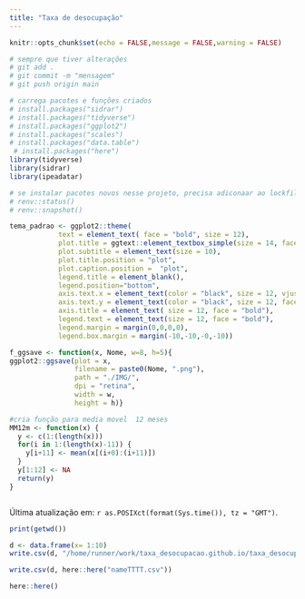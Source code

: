 ```yaml
---
title: "Taxa de desocupação"
---
```





```r
knitr::opts_chunk$set(echo = FALSE,message = FALSE,warning = FALSE)

# sempre que tiver alterações
# git add .
# git commit -m "mensagem"
# git push origin main

# carrega pacotes e funções criados
# install.packages("sidrar")
# install.packages("tidyverse")
# install.packages("ggplot2")
# install.packages("scales")
# install.packages("data.table")
 # install.packages("here")
library(tidyverse)
library(sidrar)
library(ipeadatar)

# se instalar pacotes novos nesse projeto, precisa adiconaar ao lockfile
# renv::status()
# renv::snapshot()
```


```r
tema_padrao <- ggplot2::theme(
            text = element_text( face = "bold", size = 12),
            plot.title = ggtext::element_textbox_simple(size = 14, face = "bold", margin = margin(0,0,10,0)),
            plot.subtitle = element_text(size = 10),
            plot.title.position = "plot",
            plot.caption.position =  "plot",
            legend.title = element_blank(),
            legend.position="bottom",
            axis.text.x = element_text(color = "black", size = 12, vjust = 0.5),
            axis.text.y = element_text(color = "black", size = 12, face="bold"),
            axis.title = element_text( size = 12, face = "bold"),
            legend.text = element_text(size = 12, face = "bold"),
            legend.margin = margin(0,0,0,0),
            legend.box.margin = margin(-10,-10,-0,-10))

f_ggsave <- function(x, Nome, w=8, h=5){
ggplot2::ggsave(plot = x,
                filename = paste0(Nome, ".png"), 
                path = "./IMG/", 
                dpi = "retina", 
                width = w, 
                height = h)}

#cria função para media movel  12 meses 
MM12m <- function(x) {
  y <- c(1:(length(x)))                         
  for(i in 1:(length(x)-11)) {          
    y[i+11] <- mean(x[(i+0):(i+11)])  
  }
  y[1:12] <- NA 
  return(y) 
}



```

Última atualização em: `r as.POSIXct(format(Sys.time()), tz = "GMT")`.


```r
print(getwd())
```


```r
d <- data.frame(x= 1:10)
write.csv(d, "/home/runner/work/taxa_desocupacao.github.io/taxa_desocupacao.github.io/IMG/TESTE_SAVE_DATA.csv")

write.csv(d, here::here("nameTTTT.csv"))
```


```r
here::here()
```

<!-- # 1) Taxa de desocupação. -->

<!-- ```{r sidrar, message=FALSE, warning=FALSE} -->
<!-- #d1: Taxa de Desocupação                      SIDRA  6381 -->

<!-- #chama as séries no sidra -->
<!-- d <- sidrar::get_sidra(api = "/t/6381/n1/all/v/4099/p/all/d/v4099%201") #Taxa de Desocupação PNADCM -->

<!-- #selecionando dados e dando novos nomes as colunas -->
<!-- d <- d |> mutate(date = lubridate::ymd(paste0(`Trimestre Móvel (Código)`, "01"))) %>% -->
<!--           select(date, Valor) -->
<!-- ``` -->


<!-- ```{r grafico, message=FALSE, warning=FALSE, fig.height = 5, fig.width = 8, eval=TRUE, echo=FALSE} -->
<!-- # gráfico -->
<!-- g <- ggplot2::ggplot() + -->
<!--         geom_line (data = d, -->
<!--                    aes(x = date, -->
<!--                        y = Valor/100, -->
<!--                        color = "serie"), -->
<!--                    linewidth = 1.5) + -->
<!--         scale_y_continuous(limits = \(y){c(0, max(y) * 1.1)}, -->
<!--                            labels = scales::percent_format(accuracy = 1)) + -->
<!--         scale_x_date(date_breaks = "1 year", labels = scales::date_format("%Y")) + -->
<!--         scale_color_brewer(palette = "Set1") + -->
<!--         labs(x = element_blank(), -->
<!--              y = element_blank(), -->
<!--              caption = "Fonte: IBGE - PNAD Contínua Mensal", -->
<!--              ) + -->
<!--         theme_bw() + -->
<!--         theme( -->
<!--             text = element_text( face = "bold", size = 13), -->
<!--             plot.title = element_text(size = 13, face = "bold"), -->
<!--             plot.subtitle = element_text(size = 13 - 1), -->
<!--             plot.title.position = "plot", -->
<!--             plot.caption.position =  "plot", -->
<!--             legend.title = element_blank(), -->
<!--             axis.text.x = element_text(color = "black", size = 13 - 1, angle = 90, vjust = 0.5), -->
<!--             axis.text.y = element_text(color = "black", size = 13 - 1, face="bold"), -->
<!--             axis.title = element_text( size = 13 - 1, face = "bold"), -->
<!--             legend.text = element_text(size = 13 - 1, face = "bold"), -->
<!--             legend.position = "none") -->

<!-- g -->


<!-- ``` -->








<!-- # 2) Taxa de desocupação por sexo (PNADC-T) -->

<!-- ```{r, s1} -->
<!-- #chama a série no sidra -->
<!-- d <- sidrar::get_sidra(api = "/t/4093/n1/all/v/4099/p/all/c2/allxt/d/v4099%201") -->

<!-- #selecionando dados e dando novos nomes as colunas -->
<!-- d1 <- d %>%  mutate(date = `Trimestre (Código)`, -->
<!--                            date = lubridate::yq(paste0(date)), -->
<!--                            Valor = Valor / 100) %>%  -->
<!--             select(date, Valor, Sexo) -->

<!-- ``` -->

<!-- ```{r} -->
<!-- g <- ggplot()  + -->
<!--   geom_line(data = d1, -->
<!--             aes(x = date,  -->
<!--                 y = Valor,  -->
<!--                 color = Sexo), -->
<!--             linewidth = 1.5) + -->
<!--   scale_x_date(date_breaks = "1 year",  -->
<!--                labels = scales::date_format("%Y")) + -->
<!--   scale_y_continuous(labels = scales::percent_format(accuracy = 1), -->
<!--                      limits = \(y){c(0, max(y) * 1.1)}) + -->
<!--   scale_color_brewer(palette = "Set1") + -->
<!--   labs(x = element_blank(), -->
<!--        y = element_blank(), -->
<!--        title = "Taxa de desocupação por sexo - Brasil", -->
<!--        subtitle = "Pessoas desocupadas sobre total de pessoas na força de trabalho", -->
<!--        caption = "Fonte: PNADC-Trimestral") +  -->
<!--   theme_bw() + -->
<!--   tema_padrao  -->

<!-- f_ggsave(g, "PNADCM_Taxa_Desocupacao_Sexo") -->
<!-- g -->
<!-- ``` -->


<!-- # 3) Nível de desocupação (PNADC-T) -->

<!-- ```{r, s2} -->
<!-- #chama a série no sidra -->
<!-- d <- sidrar::get_sidra(api = "/t/4093/n1/all/v/4098/p/all/c2/6794/d/v4098%201") -->

<!-- #selecionando dados e dando novos nomes as colunas -->
<!-- d1 <- d %>%  mutate(date = `Trimestre (Código)`, -->
<!--                            date = lubridate::yq(paste0(date)), -->
<!--                            Valor = Valor / 100) %>%  -->
<!--             select(date, Valor, Sexo) -->

<!-- ``` -->

<!-- ```{r} -->
<!-- g <- ggplot()  + -->
<!--   geom_line(data = d1, -->
<!--             aes(x = date,  -->
<!--                 y = Valor), -->
<!--             linewidth = 1.5) + -->
<!--   scale_x_date(date_breaks = "1 year",  -->
<!--                labels = scales::date_format("%Y")) + -->
<!--   scale_y_continuous(labels = scales::percent_format(accuracy = 1), -->
<!--                      limits = \(y){c(0, max(y) * 1.1)}) + -->
<!--   labs(x = element_blank(), -->
<!--        y = element_blank(), -->
<!--        title = "Nível de desocupação - Brasil", -->
<!--        subtitle = "Pessoas desocupadas sobre total de pessoas em idade para trabalhar", -->
<!--        caption = "Fonte: PNADC-Trimestral") +  -->
<!--   theme_bw() + -->
<!--   tema_padrao  -->

<!-- f_ggsave(g, "PNADCM_Nivel_Desocupacao_Sexo") -->
<!-- g -->
<!-- ``` -->



<!-- # 4) Quantidade de pessoas na força de trabalho -->

<!-- ```{r, s3} -->
<!-- #chama a série no sidra -->
<!-- d <-sidrar::get_sidra(api = "/t/6318/n1/all/v/1641/p/all/c629/32386") #FT -->

<!-- #selecionando dados e dando novos nomes as colunas -->
<!-- d <- d %>% mutate(FT = Valor, date = `Trimestre Móvel (Código)`) %>%  -->
<!--            select(date, FT) %>%  -->
<!--            mutate(date = lubridate::ymd(paste0(date, "01"))) -->

<!-- #cria gráfico ::ggplot -->
<!-- g <- ggplot(d)  + -->
<!--           geom_line(aes(x = date,  -->
<!--                         y = FT), -->
<!--                     linewidth = 1.5) + -->
<!--           scale_x_date(date_breaks = "1 year",  -->
<!--                        labels = scales::date_format("%Y")) + -->
<!--           scale_y_continuous(labels = scales::number_format(scale = 1/1e3, -->
<!--                                                             accuracy = 0.1), -->
<!--                              limits = \(y){c(80e3, max(y) * 1.1)}) +   -->
<!--           labs(x = element_blank(),  -->
<!--                y = "Milhões de pessoas", -->
<!--                title = "Quantidade de pessoas na força de trabalho", -->
<!--                caption = "Fonte: PNADC-Mensal" ) +   -->
<!--           theme_bw() + -->
<!--           tema_padrao -->

<!-- f_ggsave(g, "Forca_Trabalho", h = 5) -->
<!-- g -->
<!-- ``` -->


<!-- # 5) Taxa de desocupação por faixa etária (PNADC-T) -->

<!-- ```{r, s4} -->
<!-- #chama a série no sidra -->
<!-- d <-sidrar::get_sidra(api = "/t/4094/n1/all/v/4099/p/all/c58/allxt/d/v4099%201") -->

<!-- #selecionando dados e dando novos nomes as colunas -->
<!-- d1 <- d %>%  mutate(date = `Trimestre (Código)`, -->
<!--                            date = lubridate::yq(paste0(date)), -->
<!--                            Valor = Valor / 100, -->
<!--                            FaixaEtaria = `Grupo de idade`) %>%  -->
<!--             select(date, Valor, FaixaEtaria) -->

<!-- ``` -->

<!-- ```{r} -->
<!-- g <- ggplot()  + -->
<!--   geom_line(data = d1, -->
<!--             aes(x = date,  -->
<!--                 y = Valor,  -->
<!--                 color = FaixaEtaria), -->
<!--             linewidth = 1.5) + -->
<!--   scale_x_date(date_breaks = "1 year",  -->
<!--                labels = scales::date_format("%Y")) + -->
<!--   scale_y_continuous(labels = scales::percent_format(accuracy = 1), -->
<!--                      limits = \(y){c(0, max(y) * 1.1)}) + -->
<!--   scale_color_brewer(palette = "Set1") + -->
<!--   labs(x = element_blank(), -->
<!--        y = element_blank(), -->
<!--        title = "Taxa de desocupação por faixa etária - Brasil", -->
<!--        subtitle = "Pessoas desocupadas sobre total de pessoas na força de trabalho por faixa etária", -->
<!--        caption = "Fonte: PNADC-Trimestral") +  -->
<!--   theme_bw() + -->
<!--   tema_padrao + -->
<!--   guides(color = guide_legend(nrow = 2)) -->

<!-- f_ggsave(g, "PNADCM_Taxa_Desocupacao_FaixaEtaria") -->
<!-- g -->
<!-- ``` -->


<!-- # 6) Quantidade de ocupados -->

<!-- ```{r, s5} -->
<!-- #chama a série no sidra -->
<!-- d <-sidrar::get_sidra(api = "/t/6318/n1/all/v/1641/p/all/c629/32387")  -->

<!-- #selecionando dados e dando novos nomes as colunas -->
<!-- d <- d %>% mutate(FT = Valor, date = `Trimestre Móvel (Código)`) %>%  -->
<!--            select(date, FT) %>%  -->
<!--            mutate(date = lubridate::ymd(paste0(date, "01"))) -->

<!-- #cria gráfico ::ggplot -->
<!-- g <- ggplot(d)  + -->
<!--           geom_line(aes(x = date,  -->
<!--                         y = FT), -->
<!--                     linewidth = 1.5) + -->
<!--           scale_x_date(date_breaks = "1 year",  -->
<!--                        labels = scales::date_format("%Y")) + -->
<!--           scale_y_continuous(labels = scales::number_format(scale = 1/1e3, -->
<!--                                                             accuracy = 0.1), -->
<!--                              limits = \(y){c(75e3, max(y) * 1.1)} ) +   -->
<!--           labs(x = element_blank(),  -->
<!--                y = "Milhões de pessoas", -->
<!--                title = "Quantidade de pessoas ocupadas", -->
<!--                caption = "Fonte: PNADC-Mensal" ) +   -->
<!--           theme_bw() + -->
<!--           tema_padrao -->

<!-- f_ggsave(g, "PNADCM_Qtd_Ocupados", h = 5) -->
<!-- g -->
<!-- ``` -->


<!-- # 7) Contribuição para a variação dos ocupados (média móvel 12 meses) -->

<!-- ```{r} -->
<!-- paleta_9cores <- c( -->
<!-- "#ffb703", # "Conta própria com CNPJ" -->
<!-- "#fcbbbb", # "Conta própria sem CNPJ"         -->
<!-- "#56e3da", # "Doméstico" -->
<!-- "#7eafde", # "Empregado privado com carteira" -->
<!-- "#ff2e2e", # "Empregado privado sem carteira" -->
<!-- "#ff7e2e", # "Empregado público" -->
<!-- "#2645e0", # "Empregador com CNPJ" -->
<!-- "#a60000", # "Empregador sem CNPJ"            -->
<!-- "#5eff8f" # "Trabalhador familiar auxiliar"  -->
<!-- ) -->
<!-- ``` -->


<!-- ```{r, s6, fig.height=8, fig.width=8} -->
<!-- d <- sidrar::get_sidra(api = "/t/6320/n1/all/v/4090/p/all/c11913/all") -->

<!-- d1 <- d %>%  -->
<!--             mutate(date = `Trimestre Móvel (Código)`, -->
<!--                           Grupo = `Posição na ocupação e categoria do emprego no trabalho principal`, -->
<!--                           CodGrupo = `Posição na ocupação e categoria do emprego no trabalho principal (Código)`) %>%  -->
<!--             select(date, Grupo, Valor, CodGrupo ) %>% -->
<!--             mutate(date = lubridate::ymd(paste0(date, "01"))) %>%  -->
<!--             arrange(CodGrupo,date) %>% -->
<!--             group_by(CodGrupo) %>% -->
<!--             mutate(MM12m = MM12m(Valor)) %>%  -->
<!--             group_by(date) %>% -->
<!--             mutate(STotal = sum(MM12m[which(Grupo == "Total")])) %>% -->
<!--             group_by(CodGrupo) %>% -->
<!--             mutate(diff = ((MM12m - lag(MM12m, n = 1L))/lag(STotal, n = 1L)) , -->
<!--                           diff_anual = ((Valor - lag(Valor, n = 12L))/lag(STotal, n = 1L)) ) %>%  -->
<!--             mutate(Grupo = recode(Grupo, -->
<!-- "Empregado no setor privado, exclusive trabalhador doméstico - com carteira de trabalho assinada"  = "Empregado privado com carteira",  -->
<!-- "Empregado no setor privado, exclusive trabalhador doméstico - sem carteira de trabalho assinada" = "Empregado privado sem carteira", -->
<!-- "Empregado no setor público, exclusive militar e funcionário público estatutário - com carteira de trabalho assinada" = "Empregado público com carteira", -->
<!-- "Empregado no setor público, exclusive militar e funcionário público estatutário - sem carteira de trabalho assinada" = "Empregado público sem carteira", -->
<!-- "Trabalhador doméstico - com carteira de trabalho assinada"  = "Doméstico(a) com carteira",                 -->
<!-- "Trabalhador doméstico - sem carteira de trabalho assinada"  = "Doméstico(a) sem carteira" )) -->

<!-- # seleciona casos -->
<!-- d2 <- d1 %>%  filter(CodGrupo==31722 | # empregodo privado com carteira -->
<!--                             CodGrupo==31723 | # empregodo privado sem carteira -->
<!--                             CodGrupo==31724 | # domestico total -->
<!--                             CodGrupo==31727 | # empregdo setor publico total -->
<!--                             CodGrupo==45934 | # Empregador com CNPJ -->
<!--                             CodGrupo==45935 | # Empregador sem CNPJ   -->
<!--                             CodGrupo==45936 | # conta propria com CNPJ -->
<!--                             CodGrupo==45937 | # conta propria sem CNPJ                                 -->
<!--                             CodGrupo==31731   # trabalhador familiar -->
<!--                               ) -->

<!-- d4 <- d2 %>%  -->
<!--   filter( date >= "2016-12-01") %>%  -->
<!--   mutate(Grupo = case_when( -->
<!--               Grupo == "Doméstico(a) com carteira" ~ "Doméstico", -->
<!--               Grupo == "Doméstico(a) sem carteira" ~ "Doméstico", -->
<!--               Grupo == "Empregado público com carteira" ~ "Empregado público", -->
<!--               Grupo == "Empregado público sem carteira" ~ "Empregado público", -->
<!--               TRUE ~ Grupo)) %>%  -->
<!--   group_by(date, Grupo) %>%  -->
<!--   summarise(diff_anual = sum(diff_anual))    -->

<!-- d5 <- d4 %>%   -->
<!--   group_by(date) %>%  -->
<!--   summarise(diff_anual_total = sum(diff_anual))  -->

<!-- #cria gráfico ::ggplot -->
<!-- g <- ggplot2::ggplot()  + -->
<!--           geom_col(data = d4,  -->
<!--                    aes(x = date,  -->
<!--                        y = diff_anual,  -->
<!--                        fill = Grupo), -->
<!--                    stats = "identity") + -->
<!--           geom_line(data = d5,  -->
<!--                     aes(x = date,  -->
<!--                         y = diff_anual_total,  -->
<!--                         color = "Variação Total"),  -->
<!--                     size = 1) + -->
<!--           geom_hline(yintercept = 0,  -->
<!--                      color = "black", -->
<!--                      size = 1) + -->
<!--           scale_fill_manual(values = paleta_9cores) +  -->
<!--           scale_color_manual(name = "",   -->
<!--                              values = "black") + -->
<!--           scale_x_date(expand = c(0, 0),  -->
<!--                        date_breaks = "1 years",  -->
<!--                        date_labels = "%Y") + -->
<!--           scale_y_continuous(labels = scales::percent_format(accuracy = 1)) + -->
<!--           labs(title = "Contribuição para a variação da média móvel 12 meses do total de ocupados por posição na ocupação e formalização (2017-2023)", -->
<!--                x = element_blank(),  -->
<!--                y = "Contribuição para a variação anual", -->
<!--                caption = "Fonte: PNADC Mensal") + -->
<!--           theme_bw() + -->
<!--           tema_padrao + -->
<!--           theme(legend.position = "bottom", -->
<!--                 legend.box.margin = margin(1,1,1,1)) + -->
<!--           guides(fill = guide_legend(ncol = 1), -->
<!--                  color = guide_legend(ncol = 1)) -->

<!-- f_ggsave(g, "PNADCM_Contribuicao_Variacao", h = 6, w = 11) -->
<!-- g -->
<!-- ``` -->



<!-- ```{r, fig.height=8, fig.width=8} -->
<!-- d1 <- d %>%  -->
<!--             mutate(date = `Trimestre Móvel (Código)`, -->
<!--                           Grupo = `Posição na ocupação e categoria do emprego no trabalho principal`, -->
<!--                           CodGrupo = `Posição na ocupação e categoria do emprego no trabalho principal (Código)`) %>%  -->
<!--             select(date, Grupo, Valor, CodGrupo ) %>% -->
<!--             mutate(date = lubridate::ymd(paste0(date, "01"))) %>%  -->
<!--             arrange(CodGrupo,date) %>% -->
<!--             group_by(date) %>% -->
<!--             mutate(STotal = sum(Valor[which(Grupo == "Total")])) %>% -->
<!--             group_by(CodGrupo) %>% -->
<!--             mutate(diff = ((Valor - lag(Valor, n = 1L))/lag(STotal, n = 1L)) , -->
<!--                           diff_anual = ((Valor - lag(Valor, n = 1L))/lag(STotal, n = 1L)) ) %>%  -->
<!--             mutate(Grupo = recode(Grupo, -->
<!-- "Empregado no setor privado, exclusive trabalhador doméstico - com carteira de trabalho assinada"  = "Empregado privado com carteira",  -->
<!-- "Empregado no setor privado, exclusive trabalhador doméstico - sem carteira de trabalho assinada" = "Empregado privado sem carteira", -->
<!-- "Empregado no setor público, exclusive militar e funcionário público estatutário - com carteira de trabalho assinada" = "Empregado público com carteira", -->
<!-- "Empregado no setor público, exclusive militar e funcionário público estatutário - sem carteira de trabalho assinada" = "Empregado público sem carteira", -->
<!-- "Trabalhador doméstico - com carteira de trabalho assinada"  = "Doméstico(a) com carteira",                 -->
<!-- "Trabalhador doméstico - sem carteira de trabalho assinada"  = "Doméstico(a) sem carteira" )) -->

<!-- d1 <- d1 |> filter(date >= as.Date("2022-01-01")) -->

<!-- # seleciona casos -->
<!-- d2 <- d1 %>%  filter(CodGrupo == 31722 | # empregodo privado com carteira -->
<!--                      CodGrupo == 31723 | # empregodo privado sem carteira -->
<!--                      CodGrupo == 31724 | # domestico total -->
<!--                      CodGrupo == 31727 | # empregdo setor publico total -->
<!--                      CodGrupo == 45934 | # Empregador com CNPJ -->
<!--                      CodGrupo == 45935 | # Empregador sem CNPJ   -->
<!--                      CodGrupo == 45936 | # conta propria com CNPJ -->
<!--                      CodGrupo == 45937 | # conta propria sem CNPJ                                 -->
<!--                      CodGrupo == 31731   # trabalhador familiar -->
<!--                     ) -->

<!-- d4 <- d2 %>%  -->
<!--   filter( date >= "2016-12-01") %>%  -->
<!--   mutate(Grupo = case_when( -->
<!--          Grupo == "Doméstico(a) com carteira" ~ "Doméstico", -->
<!--          Grupo == "Doméstico(a) sem carteira" ~ "Doméstico", -->
<!--          Grupo == "Empregado público com carteira" ~ "Empregado público", -->
<!--          Grupo == "Empregado público sem carteira" ~ "Empregado público", -->
<!--          TRUE ~ Grupo)) %>%  -->
<!--   group_by(date, Grupo) %>%  -->
<!--   summarise(diff_anual = sum(diff_anual))    -->

<!-- d5 <- d4 %>%   -->
<!--   group_by(date) %>%  -->
<!--   summarise(diff_anual_total = sum(diff_anual))  -->

<!-- #cria gráfico ::ggplot -->
<!-- g <- ggplot2::ggplot()  + -->
<!--           geom_col(data = d4,  -->
<!--                    aes(x = date,  -->
<!--                        y = diff_anual,  -->
<!--                        fill = Grupo), -->
<!--                    stats = "identity") + -->
<!--           geom_line(data = d5,  -->
<!--                     aes(x = date,  -->
<!--                         y = diff_anual_total,  -->
<!--                         color = "Variação Total"),  -->
<!--                     size = 1) + -->
<!--           geom_hline(yintercept = 0,  -->
<!--                      color = "black", -->
<!--                      size = 1) + -->
<!--           scale_fill_manual(values = paleta_9cores) +  -->
<!--           scale_color_manual(name = "",   -->
<!--                              values = "black") + -->
<!--           scale_x_date(expand = c(0, 0),  -->
<!--                        date_breaks = "1 years",  -->
<!--                        date_labels = "%Y") + -->
<!--           scale_y_continuous(labels = scales::percent_format(accuracy = 1)) + -->
<!--           labs(title = "Contribuição para a variação do total de ocupados por posição na ocupação e formalização (2017-2023)", -->
<!--                x = element_blank(),  -->
<!--                y = "Contribuição para a variação", -->
<!--                caption = "Fonte: PNADC Mensal") + -->
<!--           theme_bw() + -->
<!--           tema_padrao + -->
<!--           theme(legend.position = "bottom", -->
<!--                 legend.box.margin = margin(1,1,1,1)) + -->
<!--           guides(fill = guide_legend(ncol = 1), -->
<!--                  color = guide_legend(ncol = 1)) -->

<!-- f_ggsave(g, "PNADCM_Contribuicao_Variacao_Mensal", h = 6, w=11) -->
<!-- g -->
<!-- ``` -->

<!-- # 8) Quantidade de desocupados -->

<!-- ```{r, s7} -->
<!-- #chama a série no sidra -->
<!-- d <-sidrar::get_sidra(api = "/t/6318/n1/all/v/1641/p/all/c629/32446")  -->

<!-- #selecionando dados e dando novos nomes as colunas -->
<!-- d <- d %>% mutate(FT = Valor, date = `Trimestre Móvel (Código)`) %>%  -->
<!--            select(date, FT) %>%  -->
<!--            mutate(date = lubridate::ymd(paste0(date, "01"))) -->

<!-- #cria gráfico ::ggplot -->
<!-- g <- ggplot(d)  + -->
<!--           geom_line(aes(x = date,  -->
<!--                         y = FT), -->
<!--                     linewidth = 1.5) + -->
<!--           scale_x_date(date_breaks = "1 year",  -->
<!--                        labels = scales::date_format("%Y")) + -->
<!--           scale_y_continuous(labels = scales::number_format(scale = 1/1e3, -->
<!--                                                             accuracy = 0.1), -->
<!--                              limits = \(y){c(0, max(y) * 1.1)}) +   -->
<!--           labs(x = element_blank(),  -->
<!--                y = "Milhões de pessoas", -->
<!--                title = "Quantidade de pessoas desocupadas", -->
<!--                caption = "Fonte: PNADC-Mensal" ) +   -->
<!--           theme_bw() + -->
<!--           tema_padrao -->

<!-- f_ggsave(g, "PNADCM_Qtd_Desocupados", h = 5) -->
<!-- g -->
<!-- ``` -->


<!-- # 9) Quantidade de subocupados -->

<!-- ```{r, s8} -->
<!-- #chama a série no sidra -->
<!-- #d <- sidrar::get_sidra(api = "/t/4100/n1/all/v/1641/p/all/c604/31751") # trimestral -->
<!-- d <- sidrar::get_sidra(api = "/t/6438/n1/all/v/1641/p/all/c604/31751") #subocupado -->
<!-- #selecionando dados e dando novos nomes as colunas -->
<!-- d2 <- d %>%  mutate(date = `Trimestre Móvel (Código)`, -->
<!--                            date = lubridate::yq(paste0(date)), -->
<!--                            Valor = Valor) %>%  -->
<!--             select(date, Valor) -->

<!-- # corrigindo o subocupado que em 3T2015 mudou de habitual para efetivo (ou o contrário). -->
<!-- # preencher o buraco -->
<!-- d2$Valor[44:45] <- d2$Valor[46] -->
<!-- d2$Valor[] <- as.numeric(d2$Valor[]) -->

<!-- # e modificar os anteriores para ficar no mesmo patamar -->
<!-- d2$Valor[1:43] <- (d2$Valor[1:43] / d2$Valor[43])*d2$Valor[46] -->

<!-- ``` -->

<!-- ```{r} -->
<!-- g <- ggplot()  + -->
<!--   geom_line(data = d2, -->
<!--             aes(x = date,  -->
<!--                 y = Valor), -->
<!--             linewidth = 1.5) + -->
<!--   scale_x_date(date_breaks = "1 year",  -->
<!--                labels = scales::date_format("%Y")) + -->
<!--   scale_y_continuous(labels = scales::number_format(accuracy = 1, -->
<!--                                                     scale = 1/1e3), -->
<!--                      limits = \(y){c(0, max(y) * 1.1)}) + -->
<!--   labs(x = element_blank(), -->
<!--        y = "Milhões de pessoas", -->
<!--        title = "Quantidade de pessoas subocupadas - Brasil", -->
<!--        subtitle = "Pessoas subocupadas por insuficiência de horas trabalhadas", -->
<!--        caption = "Fonte: PNADC-Mensal") +  -->
<!--   theme_bw() + -->
<!--   tema_padrao  -->

<!-- f_ggsave(g, "PNADCT_Qtd_Subocupadas") -->
<!-- g -->
<!-- ``` -->


<!-- # 10) Quantidade de desalentados -->

<!-- ```{r, s9} -->
<!-- #chama a série no sidra -->
<!-- d <- sidrar::get_sidra(api = "/t/6438/n1/all/v/1641/p/all/c604/46254") #Desalentados -->

<!-- #selecionando dados e dando novos nomes as colunas -->
<!-- d2 <- d %>% mutate(date = `Trimestre Móvel (Código)`, -->
<!--                            date = lubridate::ym(paste0(date)), -->
<!--                            Valor = Valor) %>%  -->
<!--             select(date, Valor) -->

<!-- ``` -->

<!-- ```{r} -->
<!-- g <- ggplot()  + -->
<!--   geom_line(data = d2, -->
<!--             aes(x = date,  -->
<!--                 y = Valor), -->
<!--             linewidth = 1.5) + -->
<!--   scale_x_date(date_breaks = "1 year",  -->
<!--                labels = scales::date_format("%Y")) + -->
<!--   scale_y_continuous(labels = scales::number_format(accuracy = 1, -->
<!--                                                     scale = 1/1e3), -->
<!--                      limits = \(y){c(0, max(y) * 1.1)}) + -->
<!--   labs(x = element_blank(), -->
<!--        y = "Milhões de pessoas", -->
<!--        title = "Quantidade de pessoas desalentadas - Brasil", -->
<!--        subtitle = "Pessoas desalentadas", -->
<!--        caption = "Fonte: PNADC-Mensal") +  -->
<!--   theme_bw() + -->
<!--   tema_padrao  -->

<!-- f_ggsave(g, "PNADCT_Qtd_Desalentadas") -->
<!-- g -->
<!-- ``` -->


<!-- # 11) Força de trabalho potencial -->

<!-- ```{r, s10} -->
<!-- #chama a série no sidra -->
<!-- d <- sidrar::get_sidra(api = "/t/6438/n1/all/v/1641/p/all/c604/31752") #FT potencial -->

<!-- #selecionando dados e dando novos nomes as colunas -->
<!-- d2 <- d %>% mutate(date = `Trimestre Móvel (Código)`, -->
<!--                            date = lubridate::ym(date), -->
<!--                            Valor = Valor) %>%  -->
<!--             select(date, Valor) -->

<!-- ``` -->

<!-- ```{r} -->
<!-- g <- ggplot()  + -->
<!--   geom_line(data = d2, -->
<!--             aes(x = date,  -->
<!--                 y = Valor), -->
<!--             linewidth = 1.5) + -->
<!--   scale_x_date(date_breaks = "1 year",  -->
<!--                labels = scales::date_format("%Y")) + -->
<!--   scale_y_continuous(labels = scales::number_format(accuracy = 1, -->
<!--                                                     scale = 1/1e3), -->
<!--                      limits = \(y){c(0, max(y) * 1.1)}) + -->
<!--   labs(x = element_blank(), -->
<!--        y = "Milhões de pessoas", -->
<!--        title = "Quantidade de pessoas na força de trabalho potencial - Brasil", -->
<!--        subtitle = "Pessoas que apesar de não ocupadas nem desocupadas poderiam assumir um emprego", -->
<!--        caption = "Fonte: PNADC-Mensal") +  -->
<!--   theme_bw() + -->
<!--   tema_padrao  -->

<!-- f_ggsave(g, "PNADCT_Qtd_FTPotencial") -->
<!-- g -->
<!-- ``` -->


<!-- # 12) Quantidade de pessoas subutilizadas -->

<!-- ```{r, s11} -->
<!-- #chama a série no sidra -->
<!-- d <- sidrar::get_sidra(api = "/t/6438/n1/all/v/1641/p/all/c604/40286") #FT -->

<!-- #selecionando dados e dando novos nomes as colunas -->
<!-- d <- d %>% mutate(FT = Valor, date = `Trimestre Móvel (Código)`) %>%  -->
<!--            select(date, FT) %>%  -->
<!--            mutate(date = lubridate::ym(date)) -->

<!-- #cria gráfico ::ggplot -->
<!-- g <- ggplot(d)  + -->
<!--           geom_line(aes(x = date,  -->
<!--                         y = FT), -->
<!--                     linewidth = 1.5) + -->
<!--           scale_x_date(date_breaks = "1 year",  -->
<!--                        labels = scales::date_format("%Y")) + -->
<!--           scale_y_continuous(labels = scales::number_format(scale = 1/1e3, -->
<!--                                                             accuracy = 0.1), -->
<!--                              limits = \(y){c(0, max(y) * 1.1)}) +   -->
<!--           labs(x = element_blank(),  -->
<!--                y = "Milhões de pessoas", -->
<!--                title = "Quantidade de pessoas subutilizadas", -->
<!--                subtitle = "Desocupados + Força de Trabalho potencial + subocupados", -->
<!--                caption = "Fonte: PNADC-Mensal" ) +   -->
<!--           theme_bw() + -->
<!--           tema_padrao -->

<!-- f_ggsave(g, "QtdSubutilizacao", h = 5) -->
<!-- g -->
<!-- ``` -->

<!-- Nota: A partir do 4º trimestre de 2015 houve mudança de conceito na subutilização da força de trabalho por insuficiência de horas trabalhadas (subocupação). Anteriormente, considerava-se no cálculo do indicador as horas efetivamente trabalhadas e, a partir do referido trimestre, as habitualmente trabalhadas. Houve ainda mudança na forma de captação do quesito de horas trabalhadas. <a href="https://ftp.ibge.gov.br/Trabalho_e_Rendimento/Pesquisa_Nacional_por_Amostra_de_Domicilios_continua/Nota_Tecnica/Nota_Tecnica_022016.pdf">Mais informações aqui.</a> -->


<!-- # 13) Composição da subutilização da força de trabalho no Brasil -->

<!-- ```{r, s12} -->
<!-- #d1: Desocupados:                               SIDRA 1641 31750 -->
<!-- #d2: Subocupados por insuficiencia de horas:    SIDRA 1641 31751 -->
<!-- #d3: desalentados                               SIDRA 1641 46254 -->
<!-- #d4: força de trabalho potencial                SIDRA 1641 31752 -->

<!-- # chama a série no sidra -->
<!-- d1 <- sidrar::get_sidra(api = "/t/6438/n1/all/v/1641/p/all/c604/31750") #desocupado -->
<!-- d2 <- sidrar::get_sidra(api = "/t/6438/n1/all/v/1641/p/all/c604/31751") #subocupado -->
<!-- d3 <- sidrar::get_sidra(api = "/t/6438/n1/all/v/1641/p/all/c604/46254") #Desalentados -->
<!-- d4 <- sidrar::get_sidra(api = "/t/6438/n1/all/v/1641/p/all/c604/31752") #FTPotencial -->

<!-- # selecionando dados e dando novos nomes as colunas -->
<!-- d1 <- d1 %>%  mutate(Desocupados = Valor/1000, date = `Trimestre Móvel (Código)`) %>% -->
<!--               select(date, Desocupados) -->
<!-- d2 <- d2 %>%  mutate(Subocupados = Valor/1000, date = `Trimestre Móvel (Código)`) %>% -->
<!--               select(date, Subocupados) -->
<!-- d3 <- d3 %>%  mutate(Desalentados = Valor/1000, date = `Trimestre Móvel (Código)`) %>% -->
<!--               select(date, Desalentados) -->
<!-- d4 <- d4 %>%  mutate(FTPotencial = Valor/1000, date = `Trimestre Móvel (Código)`) %>% -->
<!--               select(date, FTPotencial) -->

<!-- # corrigindo o subocupado que em 3T2015 mudou de habitual para efetivo (ou o contrário). -->
<!-- # preencher o buraco -->
<!-- d2$Subocupados[44:45] <- d2$Subocupados[46] -->
<!-- d2$Subocupados[] <- as.numeric(d2$Subocupados[]) -->

<!-- # e modificar os anteriores para ficar no mesmo patamar -->
<!-- d2$Subocupados[1:43] <- (d2$Subocupados[1:43] / d2$Subocupados[43])*d2$Subocupados[46] -->

<!-- # juntando -->
<!-- d <- left_join(d1, d2, by ="date") -->
<!-- d <- left_join(d, d3, by ="date") -->
<!-- d <- left_join(d, d4, by ="date") -->

<!-- # convertendo data de um dos dataframes para inserir no texto abaixo do gráfico -->
<!-- d$date <- lubridate::ymd(paste0(d$date, "01")) -->

<!-- # criando pessoas que procuraram emprego mas não poderiam assumir (FTpotencial - Desalento) -->
<!-- d$ProcurouNaoAssumiria <- d$FTPotencial - d$Desalentados -->

<!-- # total (para variação) -->
<!-- d$total <- d$Desocupados + d$Subocupados + d$Desalentados + d$ProcurouNaoAssumiria -->

<!-- # arredonda todas as colunas exceto a primeira -->
<!-- d <- data.frame(d[1:1], round(d[2:7], digits = 2)) -->

<!-- # cria gráfico ::ggplot -->
<!-- g <- ggplot2::ggplot(d)  + -->
<!--           geom_line(aes(x =date, y = Desocupados, color = "Desocupados"), linewidth = 1.5) + -->
<!--           geom_line(aes(x =date, y = Subocupados, color = "Subocupados"), linewidth = 1.5) + -->
<!--           geom_line(aes(x =date, y = Desalentados, color = "Desalentados"), linewidth = 1.5) + -->
<!--           geom_line(aes(x =date, y = ProcurouNaoAssumiria, color = "Força de Trabalho potencial (exceto desalento)"), linewidth = 1.5) + -->
<!--           labs(x = element_blank(),  -->
<!--                y = "Milhões de pessoas", -->
<!--                title = "Composição da Taxa composta da Subutilização da força de trabalho", -->
<!--                caption = "Fonte: PNADC-Mensal") + -->
<!--           scale_x_date(expand = c(0, 0),  -->
<!--                        date_breaks = "1 year",  -->
<!--                        labels = scales::date_format("%Y")) + -->
<!--           scale_color_brewer(palette = "Set1") + -->
<!--           theme_bw() + -->
<!--           tema_padrao + -->
<!--           guides(color = guide_legend(nrow = 2)) -->

<!-- f_ggsave(g, "Composicao_Subutilizacao", h = 5) -->
<!-- g -->

<!-- ``` -->

<!-- Nota: Houve mudança metodológica na subocupação por insuficiência de horas, apontada no item anterior. Por conta disto, neste caso, equalizamos o patamar da série até 2015 para manter a comparação com a série na metologia atual.  -->


<!-- # 14) Rendimento efetivo médio todos os trabalhos -->

<!-- Tabela 6387 - Rendimento médio, real e nominal, de todos os trabalhos, efetivamente recebido no mês de referência, pelas pessoas de 14 anos ou mais de idade, ocupadas na semana de referência, com rendimento de trabalho. -->

<!-- ```{r, s13} -->
<!-- #chama a série no sidra -->
<!-- d <- sidrar::get_sidra(api = "/t/6387/n1/all/v/5935/p/all")  -->

<!-- #selecionando dados e dando novos nomes as colunas -->
<!-- d2 <- d %>%  mutate(date = `Trimestre Móvel (Código)`, -->
<!--                     date = lubridate::ym(date), -->
<!--                     Valor = Valor) %>%  -->
<!--             select(date, Valor) -->

<!-- ``` -->

<!-- ```{r} -->
<!-- g <- ggplot()  + -->
<!--   geom_line(data = d2, -->
<!--             aes(x = date,  -->
<!--                 y = Valor), -->
<!--             linewidth = 1.5) + -->
<!--   scale_x_date(date_breaks = "1 year",  -->
<!--                labels = scales::date_format("%Y")) + -->
<!--   scale_y_continuous(labels = scales::dollar_format(accuracy = 1, -->
<!--                                                     prefix = "R$", -->
<!--                                                     big.mark = ".", -->
<!--                                                     decimal.mark = ","), -->
<!--                      limits = \(y){c(0, max(y) * 1.1)}) + -->
<!--   labs(x = element_blank(), -->
<!--        y = element_blank(), -->
<!--        title = "Rendimento médio efetivo de todos os trabalhos - Brasil", -->
<!--        subtitle = "Pessoas de 14 anos ou mais de idade, ocupadas na semana de referência, com rendimento de trabalho", -->
<!--        caption = "Fonte: PNADC-Mensal") +  -->
<!--   theme_bw() + -->
<!--   tema_padrao  -->

<!-- f_ggsave(g, "PNADCT_RendaMedEfeTodosTrab") -->
<!-- g -->
<!-- ``` -->


<!-- # 15) Rendimento efetivo médio trabalhos principal, por posição na ocupação -->

<!-- Tabela 6389 - Rendimento médio, real e nominal, trabalho principal, habitualmente recebido no mês de referência, pelas pessoas de 14 anos ou mais de idade, ocupadas na semana de referência, com rendimento de trabalho, por posição na ocupação -->

<!-- ```{r, s14} -->
<!-- #chama a série no sidra -->
<!-- d <- sidrar::get_sidra(api = "/t/6389/n1/all/v/5932/p/last%201/c11913/31722,31723,31725,31726,31727,45934,45935,45936,45937,96165") -->

<!-- #selecionando dados e dando novos nomes as colunas -->
<!-- d2 <- d %>%  mutate(date = `Trimestre Móvel (Código)`, -->
<!--                     date = lubridate::ym(date), -->
<!--                     Valor = Valor, -->
<!--                     variavel = `Posição na ocupação e categoria do emprego no trabalho principal`, -->
<!--                     cod = `Posição na ocupação e categoria do emprego no trabalho principal (Código)`, -->
<!--                     variavel = case_when(cod == 31722	~ "Empregado privado C/ Carteira", -->
<!--                                          cod == 31723	~ "Empregado privado S/ Carteira", -->
<!--                                          cod == 31725	~ "Trab. doméstico C/ Carteira", -->
<!--                                          cod == 31726	~ "Trab. doméstico S/ Carteira",  -->
<!--                                          TRUE ~ variavel)) %>%  -->
<!--             select(date, Valor, cod, variavel) -->
<!-- ``` -->

<!-- ```{r} -->
<!-- g <- ggplot()  + -->
<!--   geom_col(data = d2[d2$variavel != "Total",], -->
<!--             aes(x = reorder(variavel, Valor),  -->
<!--                 y = Valor,  -->
<!--                 fill = variavel), -->
<!--             size = 0.5, -->
<!--            color = "black") + -->
<!--   geom_hline(yintercept = d2[d2$variavel == "Total",]$Valor) + -->
<!--   scale_y_continuous(labels = scales::dollar_format(accuracy = 1, -->
<!--                                                     prefix = "R$", -->
<!--                                                     big.mark = ".", -->
<!--                                                     decimal.mark = ","), -->
<!--                      limits = \(y){c(0, max(y) * 1.1)}, -->
<!--                      expand = c(0,0)) + -->
<!--   scale_color_brewer(palette = "Set1") + -->
<!--   coord_flip() + -->
<!--   labs(x = element_blank(), -->
<!--        y = element_blank(), -->
<!--        title = "Rendimento médio trabalho principal, habitualmente recebido - Brasil (2023)", -->
<!--        subtitle = "Pessoas de 14 anos ou mais de idade, ocupadas na semana de referência, com rendimento de trabalho", -->
<!--        caption = "Fonte: PNADC-Mensal") +  -->
<!--   theme_bw() + -->
<!--   tema_padrao + -->
<!--   theme(legend.position = "none") -->

<!-- f_ggsave(g, "PNADCT_RendaMedHabTrabPrin_PosOcupa") -->
<!-- g -->
<!-- ``` -->


<!-- # 16) Massa real de rendimentos de todos os trabalhos -->

<!-- ```{r, s15} -->
<!-- #chama a série no sidra -->
<!-- d1 <- sidrar::get_sidra(api = "/t/6393/n1/all/v/6295/p/all") %>%  #massa efetiva -->
<!--       mutate(Grupo = "Efetiva") -->
<!-- d2 <- sidrar::get_sidra(api = "/t/6392/n1/all/v/6293/p/all") %>% #massa habitual -->
<!--       mutate(Grupo = "Habitual") -->
<!-- d <- rbind(d1,d2) -->

<!-- #selecionando dados e dando novos nomes as colunas -->
<!-- d1 <- d %>% mutate(date = `Trimestre Móvel (Código)`, -->
<!--                     date = lubridate::ymd(paste0(date, "01")), -->
<!--                     Valor = Valor/1000) %>%  -->
<!--             select(date, Valor, Grupo) -->

<!-- ``` -->

<!-- ```{r} -->
<!-- g <- ggplot()  + -->
<!--   geom_line(data = d1, -->
<!--             aes(x = date,  -->
<!--                 y = Valor, -->
<!--                 color = Grupo), -->
<!--             linewidth = 1.5, -->
<!--             alpha = 0.7) +   -->
<!--   scale_x_date(date_breaks = "1 year",  -->
<!--                labels = scales::date_format("%Y")) + -->
<!--   scale_y_continuous(labels = scales::number_format(accuracy = 1), -->
<!--                      limits = \(y){c(0, max(y) * 1.1)}) + -->
<!--   scale_color_brewer(palette = "Set1") + -->
<!--   labs(x = element_blank(), -->
<!--        y = "Bilhões R$", -->
<!--        title = "Massa real de rendimentos - Brasil", -->
<!--        subtitle = "Rendimento habituais e efetivos totais de todos os trabalhos", -->
<!--        caption = "Fonte: PNADC-Mensal") +  -->
<!--   theme_bw() + -->
<!--   tema_padrao  -->

<!-- f_ggsave(g, "PNADCT_MassaRendaHabTodosTrab") -->
<!-- g -->
<!-- ``` -->



<!-- # 17) Percentual de pessoas contribuintes de instituto de previdência em qualquer trabalho entre ocupados -->

<!-- ```{r, s17} -->
<!-- #chama a série no sidra -->
<!-- d <- sidrar::get_sidra(api = "/t/6460/n1/all/v/8463/p/all/d/v8463%201") -->

<!-- #selecionando dados e dando novos nomes as colunas -->
<!-- d1 <- d %>%  mutate(date = `Trimestre (Código)`, -->
<!--                            date = lubridate::yq(paste0(date)), -->
<!--                            Valor = Valor / 100) %>%  -->
<!--             select(date, Valor) -->

<!-- g <- ggplot()  + -->
<!--   geom_line(data = d1, -->
<!--             aes(x = date,  -->
<!--                 y = Valor), -->
<!--             linewidth = 1.5) + -->
<!--   scale_x_date(date_breaks = "1 year",  -->
<!--                labels = scales::date_format("%Y")) + -->
<!--   scale_y_continuous(labels = scales::percent_format(accuracy = 1), -->
<!--                      limits = \(y){c(0.5, max(y) * 1.1)}) + -->
<!--   labs(x = element_blank(), -->
<!--        y = element_blank(), -->
<!--        title = "Taxa de cobertura previdênciária - Brasil", -->
<!--        subtitle = "Percentual de pessoas contribuintes de instituto de previdência em qualquer trabalho entre ocupados", -->
<!--        caption = "Fonte: PNADC-Trimestral") +  -->
<!--   theme_bw() + -->
<!--   tema_padrao  -->

<!-- f_ggsave(g, "PNADCT_Tx_PrevidenciaTodosTrab") -->
<!-- g -->
<!-- ``` -->



<!-- # 18) Salário mínimo real -->

<!-- ```{r, s18} -->
<!-- #ipea <- ipeadatar::available_series() -->
<!-- d <- ipeadatar::ipeadata("GAC12_SALMINRE12") %>%  -->
<!--      mutate(MM12M = MM12m(value), -->
<!--             year = lubridate::year(date)) %>%  -->
<!--      filter(year>=1960) -->

<!-- g <- ggplot()  + -->
<!--   geom_line(data = d, -->
<!--             aes(x = date,  -->
<!--                 y = value), -->
<!--             size = 0.3) + -->
<!--   geom_line(data = d, -->
<!--             aes(x = date,  -->
<!--                 y = MM12M), -->
<!--             linewidth = 1.5) + -->
<!--   scale_y_continuous(labels = scales::dollar_format(accuracy = 1, -->
<!--                                                     prefix = "R$", -->
<!--                                                     big.mark = ".", -->
<!--                                                     decimal.mark = ","), -->
<!--                      limits = \(y){c(0, max(y) * 1.1)}) + -->
<!--   scale_x_date(expand = c(0.01, 0.01)) + -->
<!--   labs(x = element_blank(), -->
<!--        y = element_blank(), -->
<!--        title = "Salário mínimo real", -->
<!--        subtitle = "Média móvel de 12 meses", -->
<!--        caption = "Fonte: IPEA") +  -->
<!--   theme_bw() + -->
<!--   tema_padrao  -->

<!-- f_ggsave(g, "SM_real_IPEA") -->
<!-- g -->
<!-- ``` -->





<!-- # 19) Horas médias trabalhadas por raça -->


<!-- ```{r, s19} -->

<!-- d <-sidrar::get_sidra(api = "/t/6406/n1/all/v/8186/p/all/c86/allxt/d/v8186%201") #Horas médias trabalhadas por cor ou raça -->
<!-- d1 <- d %>%  mutate(date = `Trimestre (Código)`, -->
<!--                            raca = `Cor ou raça`, -->
<!--                            date = lubridate::yq(paste0(date))) %>% -->
<!--             select(date, Valor, raca) -->

<!-- g <- ggplot()  + -->
<!--   geom_line(data = d1, -->
<!--             aes(x = date, -->
<!--                 y = Valor, -->
<!--                 color = raca), -->
<!--             linewidth = 1.5) + -->
<!--   scale_x_date(date_breaks = "1 year", -->
<!--                labels = scales::date_format("%Y"))  + -->
<!--   scale_y_continuous( limits=c(36, 42)) + -->
<!--   scale_color_brewer(palette = "Set1") + -->
<!--   labs(x = element_blank(), -->
<!--        y = element_blank(), -->
<!--        title = "Horas médias habitualmente trabalhadas no trabalho principal por cor ou raça - Brasil", -->
<!--        caption = "Fonte: PNADC-Trimestral") + -->
<!--   theme_bw() + -->
<!--   tema_padrao -->

<!-- f_ggsave(g, "PNADCT_Hora_Media_Habitual_Cor") -->
<!-- g -->

<!-- ```    -->

<!-- O Sidra não divulgou os valores para a série nos trimestres onde a pesquisa foi feita por telefone em 2020, devido à pandemia. -->

<!-- # 20) Rendimento real médio por sexo -->

<!-- ```{r, s20} -->

<!-- d <- sidrar::get_sidra(api = "/t/5436/n1/all/v/5933/p/all/c2/allxt") #Rendimento Médio Real habitualmente recebidos por sexo  . -->

<!-- #selecionando dados e dando novos nomes as colunas -->
<!-- d1 <- d %>%  mutate(date = `Trimestre (Código)`, -->
<!--                            date = lubridate::yq(paste0(date))) %>%  -->
<!--             select(date, Valor, Sexo) -->

<!-- g <- ggplot()  + -->
<!--   geom_line(data = d1, -->
<!--             aes(x =date,  -->
<!--                 y = Valor,  -->
<!--                 color = Sexo), -->
<!--             linewidth = 1.5) + -->
<!--   scale_x_date(date_breaks = "1 year",  -->
<!--                labels = scales::date_format("%Y"))  + -->
<!--   scale_y_continuous(labels = scales::dollar_format(accuracy = 1, -->
<!--                                                     prefix = "R$", -->
<!--                                                     big.mark = ".", -->
<!--                                                     decimal.mark = ","), -->
<!--                      limits = \(y){c(0, max(y) * 1.1)}) + -->
<!--   scale_color_brewer(palette = "Set1") + -->
<!--   labs(x = element_blank(), -->
<!--        y = element_blank(), -->
<!--        title = "Renda média habitual de todos os trabalhos por Sexo - Brasil", -->
<!--        caption = "Fonte: PNADC-Trimestral") +  -->
<!--   theme_bw() + -->
<!--   tema_padrao  -->

<!-- f_ggsave(g, "PNADCT_Renda_Real_Media_Habitual_Sexo") -->
<!-- g -->

<!-- ``` -->

<!-- O Sidra não divulgou os valores para a série nos trimestres onde a pesquisa foi feita por telefone em 2020, devido à pandemia. -->

<!-- # 21) População ocupada por contribuição ao instituto de previdência -->

<!-- ```{r, s21} -->

<!-- d <- sidrar::get_sidra(api = "/t/5947/n1/all/v/4090/p/all/c12027/allxt") #População (por mil habitantes) que está contribuindo para instituto de previdencia. -->

<!-- #selecionando dados e dando novos nomes as colunas -->
<!-- d1 <- d %>%  mutate(date = `Trimestre (Código)`, -->
<!--                            contribui =`Contribuição para instituto de previdência em qualquer trabalho`,  -->
<!--                            date = lubridate::yq(paste0(date)))%>%  -->
<!--             select(date, Valor, contribui) -->

<!-- g <- ggplot()  + -->
<!--   geom_line(data = d1, -->
<!--             aes(x = date,  -->
<!--                 y = Valor,  -->
<!--                 color = contribui), -->
<!--             linewidth = 1.5) + -->
<!--   scale_x_date(date_breaks = "1 year",  -->
<!--                labels = scales::date_format("%Y"))  + -->
<!--   scale_y_continuous(limits = \(y){c(0, max(y) * 1.1)}, -->
<!--                      labels = scales::number_format(scale = 1/1e3)) + -->
<!--   scale_color_brewer(palette = "Set1") + -->
<!--   labs(x = element_blank(), -->
<!--        y = "milhões", -->
<!--        title = "População ocupada por contribuição ao instituto de previdência (2012-2023)", -->
<!--        caption = "Fonte: PNADC-Trimestral") +  -->
<!--   theme_bw() + -->
<!--   tema_padrao  -->

<!-- f_ggsave(g, "PNADCT_Pop_Contribuinte_NContribuintes") -->
<!-- g -->
<!-- ``` -->

<!-- O Sidra não divulgou os valores para a série nos trimestres onde a pesquisa foi feita por telefone em 2020, devido à pandemia. -->

<!-- # 22) Subocupação -->

<!-- ```{r, s22} -->
<!-- d <- sidrar::get_sidra(api = "/t/6808/n1/all/v/9819,9820,9879,9883,9886/p/all/d/v9819%201,v9820%201,v9879%201,v9883%201") #Sub_ocupacao -->
<!-- #selecionando dados e dando novos nomes as colunas -->
<!-- d <- filter(d, `Variável (Código)` == 9819) -->
<!-- d1 <- d %>%  mutate(date = `Trimestre (Código)`, -->
<!--                           date = lubridate::yq(paste0(date))) %>%  -->
<!--             select(date, Valor) -->

<!-- g <- ggplot()  + -->
<!--   geom_line(data = d1, -->
<!--             aes(x =date,  -->
<!--                 y = Valor), -->
<!--             linewidth = 1.5) + -->
<!--   scale_x_date(date_breaks = "1 year",  -->
<!--                labels = scales::date_format("%Y"))  + -->
<!--   scale_y_continuous( limits = c(0,10)) + -->
<!--   labs(x = element_blank(), -->
<!--        y = element_blank(), -->
<!--        title = "Taxa de subocupação por insuficiência de horas trabalhadas(2012-2023)", -->
<!--        caption = "Fonte: PNADC-Trimestral") +  -->
<!--   theme_bw() + -->
<!--   tema_padrao  -->

<!-- f_ggsave(g, "PNADCT_Taxa_Subocupacao") -->
<!-- g -->
<!-- ``` -->

<!-- A partir do 4º trimestre de 2015 houve mudança de conceito na subutilização da força de trabalho por insuficiência de horas trabalhadas. Anteriormente, considerava-se no cálculo do indicador as horas efetivamente trabalhadas e, a partir do referido trimestre, as habitualmente trabalhadas. Houve ainda mudança na forma de captação do quesito de horas trabalhadas. Por conta disto, não são realizadas comparações (trimestrais e/ou anuais) entre trimestres que não compartilham o mesmo conceito/forma de captação. -->



<!-- # 23) Rendimento real médio efetivo por posição de ocupação -->

<!-- ```{r, s23} -->
<!-- d <-sidrar::get_sidra(api = "/t/5439/n1/all/v/5934/p/all/c12029/allxt") # Rendimento real médio efetivo por posição de ocupação -->

<!-- d1 <- d %>%  mutate(date = `Trimestre (Código)`, -->
<!--                            date = lubridate::yq(paste0(date)), -->
<!--                            pos_ocup = `Posição na ocupação no trabalho principal` ) %>%  -->
<!--             select(date, Valor, pos_ocup) -->

<!-- g <- ggplot()  + -->
<!--   geom_line(data = d1, -->
<!--             aes(x =date,  -->
<!--                 y = Valor, -->
<!--                 color = pos_ocup), -->
<!--             linewidth = 1.5) + -->
<!--   scale_x_date(date_breaks = "1 year",  -->
<!--                labels = scales::date_format("%Y"))  + -->
<!--   scale_y_continuous(labels = scales::dollar_format(accuracy = 1, -->
<!--                                                     prefix = "R$", -->
<!--                                                     big.mark = ".", -->
<!--                                                     decimal.mark = ","), -->
<!--                      limits = \(y){c(0, max(y) * 1.1)}) + -->
<!--   scale_color_brewer(palette = "Set1") + -->
<!--   labs(x = element_blank(), -->
<!--        y = element_blank(), -->
<!--        title = "Rendimento Real médio habitual do trabalho principal por posição na \nocupação (2012-2023)", -->
<!--        caption = "Fonte: PNADC-Trimestral") +  -->
<!--   theme_bw() + -->
<!--   tema_padrao  -->
<!-- f_ggsave(g, "PNADCT_Redimento_Real_Hab_Pos_Ocup") -->

<!-- g -->
<!-- ``` -->




<!-- # 24) População ocupada por tamanho do estabelecimento -->

<!-- ```{r, s25} -->

<!-- d <- sidrar::get_sidra(api = "/t/6413/n1/all/v/10441/p/all/c2/6794/c790/allxt") #População ocupada dividida pelo tamanho do empreendimento que trabalha (trabalho principal) -->

<!-- d2 <- d %>%   -->
<!--   mutate(date = as.Date(paste0(Ano, "-01-01"))) %>% -->
<!--   mutate(tamanho = `Tamanho do empreendimento` ) %>% -->
<!--   mutate( tamanho_codigo = `Tamanho do empreendimento (Código)`) %>% -->
<!--   select(date, Valor, tamanho, tamanho_codigo) -->

<!-- d3 <- mutate(d2, tamanho = case_when(tamanho_codigo == 40304 ~ "Entre 1 e 5 pessoas", -->
<!--                                    tamanho_codigo == 40305 ~ "Entre 6 e 10", -->
<!--                                    tamanho_codigo == 40306 ~ "Entre 11 e 50", -->
<!--                                    tamanho_codigo == 40307 ~ "Mais de 51")) -->
<!-- g <- ggplot()  + -->
<!--   geom_line(data = d3, -->
<!--             aes(x =date,  -->
<!--                 y = Valor, -->
<!--                 color = tamanho), -->
<!--             linewidth = 1.5) + -->
<!--   scale_x_date(date_breaks = "1 year",  -->
<!--                labels = scales::date_format("%Y"))  +   -->
<!--   scale_y_continuous( limits= \(y){c(0, max(y) * 1.1)}, -->
<!--                       labels = scales::number_format(scale = 1/1e3, -->
<!--                                                     accuracy = 1)) + -->
<!--   scale_color_brewer(palette = "Set1") + -->
<!--   labs(x = element_blank(), -->
<!--        y = "milhões", -->
<!--        title = "População ocupada por tamanho de empreendimento", -->
<!--        caption = "Fonte: PNADC-Anual") +  -->
<!--   theme_bw() + -->
<!--   tema_padrao -->

<!-- f_ggsave(g, "PNADCT_Pessoas_por_tamanho_empresa") -->

<!-- g -->

<!-- ``` -->
